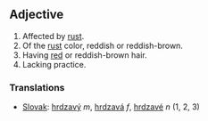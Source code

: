==Adjective==
# Affected by [[rust]].
# Of the [[rust]] color, reddish or reddish-brown.
# Having [[red]] or reddish-brown hair.
# Lacking practice.

===Translations===

* [[Slovak]]: [[hrdzavý]] ''m'', [[hrdzavá]] ''f'', [[hrdzavé]] ''n'' (1, 2, 3)